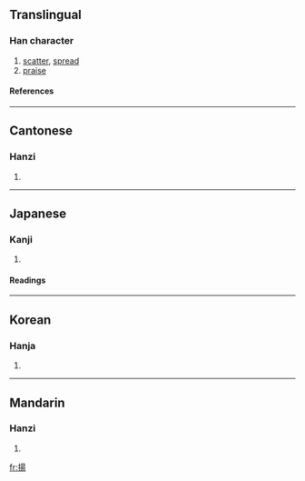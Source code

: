{{see|扬}}

==Translingual==
===Han character===
{{Han char|rn=64|rad=手|as=09|sn=12|four=5602<sub>7</sub>|canj=手日一竹 (QAMH)}}
# [[scatter]], [[spread]]
# [[praise]]
====References====
{{Han ref|kx=0442.080|dkj=12355|dj=0793.100|hdz=31914.110|uh=63DA|ud=25562|bh=B4AD|bd=46253}}
----
==Cantonese==
===Hanzi===
{{yue-hanzi|jyut=|y=yeung4}}
# {{defn|Cantonese}}
----
==Japanese==
===Kanji===
{{ja-kanji|grade=|rs=手09}}
# {{defn|Japanese}} 
====Readings====
{{ja-readings|on=[[よう]] (yō)|kun=[[あげる]] (ageru), [[あがる]] (agaru), [[あげ]] (age)}}
----
==Korean==
===Hanja===
{{ko-hanja|hangeul=양|eumhun={{lang|ko|오를 양}}, {{lang|ko|날릴 양}}|rv=yang|mr=yang|y=yang}}
# {{defn|Korean}}
----
==Mandarin==
===Hanzi===
{{cmn-hanzi|sim=扬|pin=[[yáng]] (yang2)|wg=yang<sup>2</sup>}}
# {{defn|Mandarin}}

[[fr:揚]]